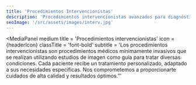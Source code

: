 ```yaml
---
title: 'Procedimientos Intervencionistas'
description: 'Procedimientos intervencionistas avanzados para diagnósticos y tratamientos mínimamente invasivos en nuestra clínica de corta estancia'
seoImage: '/src/assets/images/interv.jpg'
---
```



<MediaPanel
  medium
  title = 'Procedimientos intervencionistas'
  icon = {headerIcon}
  classTitle = 'font-bold'
  subtitle = 'Los procedimientos intervencionistas son procedimientos médicos mínimamente invasivos que se realizan utilizando estudios de imagen como guía para tratar diversas condiciones. Cada paciente recibe un tratamiento personalizado, adaptado a sus necesidades específicas. Nos comprometemos a proporcionarte cuidados de alta calidad y resultados óptimos.”'
  >
</MediaPanel>
<GreatList
  list = {[
    {
      title: 'Menor Invasividad',
      subtitle: 'Minimiza el daño a los tejidos circundantes y reduce el riesgo de complicaciones.'
    },
    {
      title: 'Recuperación rápida',
      subtitle: 'La naturaleza mínimamente invasiva de estos procedimientos generalmente permite una recuperación más rápida en comparación con la cirugía tradicional.'
    },
    {
      title: 'Menor Dolor',
      subtitle: 'Reducción significativa del dolor postoperatorio.'
    },
    {
      title: 'Alta Precisión',
      subtitle: 'Utilización de imágenes avanzadas para una mayor precisión en el tratamiento.'
    }
  ]}
/>
